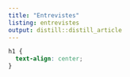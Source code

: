 ```yaml
---
title: "Entrevistes"
listing: entrevistes
output: distill::distill_article
---
```


```css
h1 {
  text-align: center;
}
```





